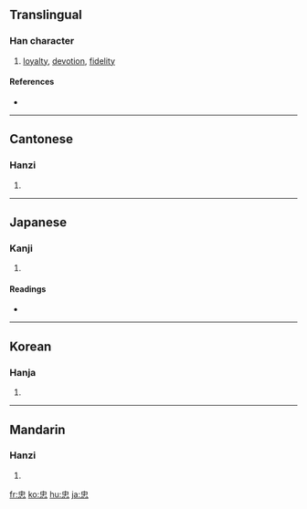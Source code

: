 ==Translingual==

===Han character===
{{Han char|rn=61|rad=心|as=04|sn=7|four=5033<sub>6</sub>|canj=中心 (LP)}}

# [[loyalty]], [[devotion]], [[fidelity]]

====References====
* {{Han ref|kx=0377.130|dkj=10353|dj=0704.060|hdz=42273.150|uh=5FE0|ud=24544|bh=A9BE|bd=43454}}

----

==Cantonese==

===Hanzi===
{{yue-hanzi|jyut=|y=[[jung1]]}}

# {{defn|Cantonese}}

----

==Japanese==

===Kanji===
{{ja-kanji|grade=6|rs=心04}}

# {{defn|Japanese}}

====Readings====
* {{ja-readings|on=[[ちゅう]] (chū)|kun=[[まごころ]] (magokoro)}}

----

==Korean==

===Hanja===
{{ko-hanja|hangeul=충|eumhun=|rv=chung|mr=ch'ung|y=chwung}}

# {{defn|Korean}}

----

==Mandarin==

===Hanzi===
{{cmn-hanzi|pin=[[zhōng]] ([[zhong1]])|wg=chung<sup>1</sup>}}

# {{defn|Mandarin}}

[[fr:忠]]
[[ko:忠]]
[[hu:忠]]
[[ja:忠]]